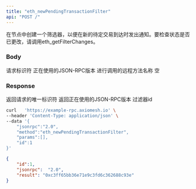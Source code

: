 ```yaml
---
title: "eth_newPendingTransactionFilter"
api: "POST /"
---
```


在节点中创建一个筛选器，以便在新的待定交易到达时发出通知。要检查状态是否已更改，请调用eth_getFilterChanges。
### Body

<ParamField body="id" type="number" placeholder="1">
  请求标识符
</ParamField>

<ParamField body="jsonrpc" type="string" placeholder="2.0">
  正在使用的JSON-RPC版本
</ParamField>

<ParamField body="method" type="string" placeholder="eth_newPendingTransactionFilter">
  进行调用的远程方法名称
</ParamField>

<ParamField body="params" type="array">
  空
</ParamField>

### Response

<ResponseField name="id" type="number">
  返回请求的唯一标识符
</ResponseField>

<ResponseField name="jsonrpc" type="string">
  返回正在使用的JSON-RPC版本
</ResponseField>

<ResponseField name="filterId" type="string">
  过滤器id
</ResponseField>

<RequestExample>

```bash Example Request
curl   'https://example-rpc.axiomesh.io' \
--header 'Content-Type: application/json' \
--data '{
    "jsonrpc":"2.0",
    "method":"eth_newPendingTransactionFilter",
    "params":[],
    "id":1
}'
```

</RequestExample>

<ResponseExample>

```json Response
{
    "id":1,
    "jsonrpc":  "2.0",
    "result": "0xc3ff65bb36e71e9c3fd6c362688c93e"
}
```

</ResponseExample>